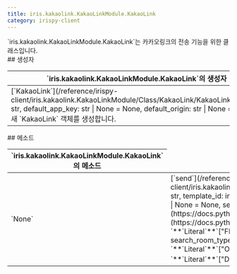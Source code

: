 ```yaml
---
title: iris.kakaolink.KakaoLinkModule.KakaoLink
category: irispy-client
---
```


<Section>
  `iris.kakaolink.KakaoLinkModule.KakaoLink`는 카카오링크의 전송 기능을 위한 클래스입니다.
</Section>
<Section>
  ## 생성자

  <Table>
    <Thead>
      <Tr>
        <Th>`iris.kakaolink.KakaoLinkModule.KakaoLink`의 생성자</Th>
      </Tr>
    </Thead>
    <Tbody>
      <Tr>
        <Td>
          [`KakaoLink`](/reference/irispy-client/iris.kakaolink.KakaoLinkModule/Class/KakaoLink/KakaoLink)`(iris_url: str, default_app_key: str | None = None, default_origin: str | None = None)` \
          새 `KakaoLink` 객체를 생성합니다.
        </Td>
      </Tr>
    </Tbody>
  </Table>
</Section>
<Section>
  ## 메소드

  <Table>
    <Thead>
      <Tr>
        <Th colSpan={2}>`iris.kakaolink.KakaoLinkModule.KakaoLink`의 메소드</Th>
      </Tr>
    </Thead>
    <Tbody>
      <Tr>
        <Td><span>`None`</span></Td>
        <Td>
          [`send`](/reference/irispy-client/iris.kakaolink.KakaoLinkModule/Class/KakaoLink/send)`(receiver_name: str, template_id: int, template_args: dict, app_key: str | None = None, origin: str | None = None, search_exact: bool = True, search_from: `**[`Union`](https://docs.python.org/3/library/typing.html#typing.Union)**`[`**[`Literal`](https://docs.python.org/3/library/typing.html#typing.Literal)**`["ALL"], `**`Literal`**`["FRIENDS"], `**`Literal`**`["CHATROOMS"]] = "ALL", search_room_type: `**`Union`**`[`**`Literal`**`["ALL"], `**`Literal`**`["OpenMultiChat"], `**`Literal`**`["MultiChat"], `**`Literal`**`["DirectChat"]] = "ALL")` \
          카카오링크를 전송합니다.
        </Td>
      </Tr>
    </Tbody>
  </Table>
</Section>